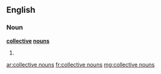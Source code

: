 ==English==

===Noun===
'''[[collective]] [[noun]]s'''

# {{plural of|collective noun}}

[[ar:collective nouns]]
[[fr:collective nouns]]
[[mg:collective nouns]]